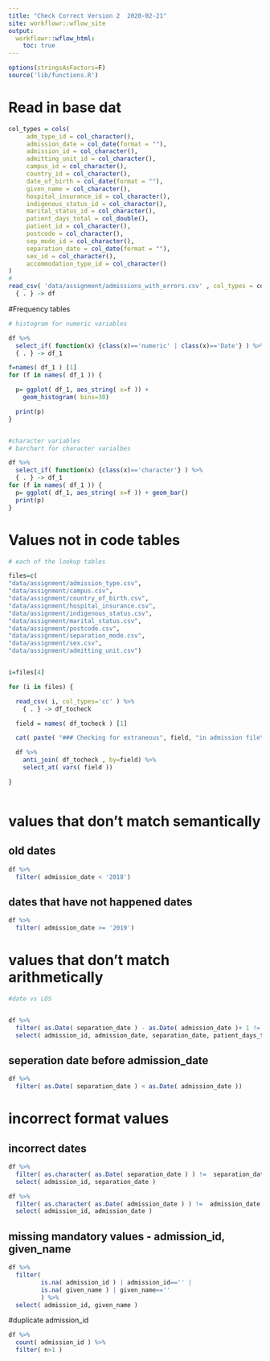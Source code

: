```yaml
---
title: "Check Correct Version 2  2020-02-21"
site: workflowr::wflow_site
output:
  workflowr::wflow_html:
    toc: true
---
```


```r
options(stringsAsFactors=F)
source('lib/functions.R')

```

# Read in base dat
```r

col_types = cols(
     adm_type_id = col_character(),
     admission_date = col_date(format = ""),
     admission_id = col_character(),
     admitting_unit_id = col_character(),
     campus_id = col_character(),
     country_id = col_character(),
     date_of_birth = col_date(format = ""),
     given_name = col_character(),
     hospital_insurance_id = col_character(),
     indigenous_status_id = col_character(),
     marital_status_id = col_character(),
     patient_days_total = col_double(),
     patient_id = col_character(),
     postcode = col_character(),
     sep_mode_id = col_character(),
     separation_date = col_date(format = ""),
     sex_id = col_character(),
     accommodation_type_id = col_character()
)
#
read_csv( 'data/assignment/admissions_with_errors.csv' , col_types = col_types) %>%
  { . } -> df


```

#Frequency tables


```r

# histogram for numeric variables

df %>%
  select_if( function(x) {class(x)=='numeric' | class(x)=='Date'} ) %>%
  { . } -> df_1

f=names( df_1 ) [1]
for (f in names( df_1 )) {

  p= ggplot( df_1, aes_string( x=f )) +
    geom_histogram( bins=30)

  print(p)
}


#character variables
# barchart for character varialbes

df %>%
  select_if( function(x) {class(x)=='character'} ) %>%
  { . } -> df_1
for (f in names( df_1 )) {
  p= ggplot( df_1, aes_string( x=f )) + geom_bar()
  print(p)
}

```

# Values not in code tables

```r
# each of the lookup tables

files=c(
"data/assignment/admission_type.csv",
"data/assignment/campus.csv",
"data/assignment/country_of_birth.csv",
"data/assignment/hospital_insurance.csv",
"data/assignment/indigenous_status.csv",
"data/assignment/marital_status.csv",
"data/assignment/postcode.csv",
"data/assignment/separation_mode.csv",
"data/assignment/sex.csv",
"data/assignment/admitting_unit.csv")


i=files[4]

for (i in files) {

  read_csv( i, col_types='cc' ) %>%
    { . } -> df_tocheck

  field = names( df_tocheck ) [1]

  cat( paste( "### Checking for extraneous", field, "in admission file\n"))

  df %>%
    anti_join( df_tocheck , by=field) %>%
    select_at( vars( field ))

}



```

# values that don't match semantically
## old dates

```r

df %>%
  filter( admission_date < '2018')
```

## dates that have not happened dates

```r

df %>%
  filter( admission_date >= '2019')
```


# values that don't match arithmetically

```r

#date vs LOS


df %>%
  filter( as.Date( separation_date ) - as.Date( admission_date )+ 1 != patient_days_total ) %>%
  select( admission_id, admission_date, separation_date, patient_days_total )


```


## seperation date before admission_date

```r


df %>%
  filter( as.Date( separation_date ) < as.Date( admission_date ))
```

# incorrect format values
## incorrect dates

```r

df %>%
  filter( as.character( as.Date( separation_date ) ) !=  separation_date ) %>%
  select( admission_id, separation_date )

df %>%
  filter( as.character( as.Date( admission_date ) ) !=  admission_date ) %>%
  select( admission_id, admission_date )

```

##  missing mandatory values - admission_id, given_name
```r

df %>%
  filter(
         is.na( admission_id ) | admission_id=='' |
         is.na( given_name ) | given_name==''
         ) %>%
  select( admission_id, given_name )

```

#duplicate admission_id


```r

df %>%
  count( admission_id ) %>%
  filter( n>1 )

```



